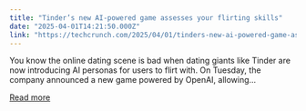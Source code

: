 ```yaml
---
title: "Tinder’s new AI-powered game assesses your flirting skills"
date: "2025-04-01T14:21:50.000Z"
link: "https://techcrunch.com/2025/04/01/tinders-new-ai-powered-game-assesses-your-flirting-skills/"
---
```


You know the online dating scene is bad when dating giants like Tinder are now introducing AI personas for users to flirt with. On Tuesday, the company announced a new game powered by OpenAI, allowing...

[Read more](https://techcrunch.com/2025/04/01/tinders-new-ai-powered-game-assesses-your-flirting-skills/)
